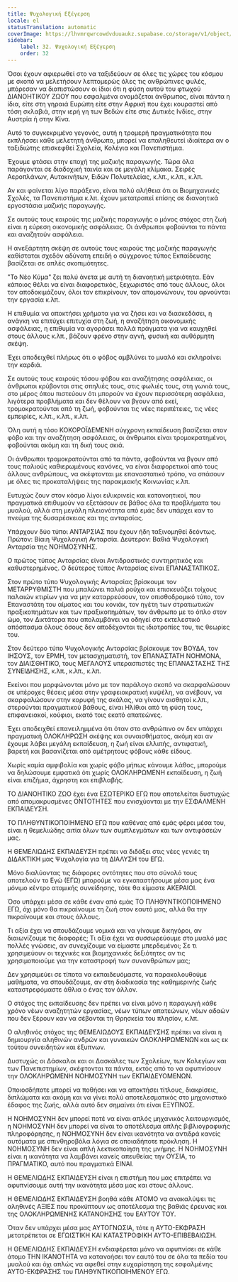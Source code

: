 ```yaml
---
title: Ψυχολογική Εξέγερση
locale: el
statusTranslation: automatic
coverImage: https://lhvmrqwrcowdvduuaukz.supabase.co/storage/v1/object/public/strapi-uploads/small_cover-educacion-fundamental.webp-2d51a7828a2b1309555be27f7e2a61a0.webp
sidebar:
    label: 32. Ψυχολογική Εξέγερση
    order: 32
---
```

Όσοι έχουν αφιερωθεί στο να ταξιδεύουν σε όλες τις χώρες του κόσμου με σκοπό να μελετήσουν λεπτομερώς όλες τις ανθρώπινες φυλές, μπόρεσαν να διαπιστώσουν οι ίδιοι ότι η φύση αυτού του φτωχού ΔΙΑΝΟΗΤΙΚΟΥ ΖΩΟΥ που εσφαλμένα ονομάζεται άνθρωπος, είναι πάντα η ίδια, είτε στη γηραιά Ευρώπη είτε στην Αφρική που έχει κουραστεί από τόση σκλαβιά, στην ιερή γη των Βεδών είτε στις Δυτικές Ινδίες, στην Αυστρία ή στην Κίνα.

Αυτό το συγκεκριμένο γεγονός, αυτή η τρομερή πραγματικότητα που εκπλήσσει κάθε μελετητή άνθρωπο, μπορεί να επαληθευτεί ιδιαίτερα αν ο ταξιδιώτης επισκεφθεί Σχολεία, Κολέγια και Πανεπιστήμια.

Έχουμε φτάσει στην εποχή της μαζικής παραγωγής. Τώρα όλα παράγονται σε διαδοχική ταινία και σε μεγάλη κλίμακα. Σειρές Αεροπλάνων, Αυτοκινήτων, Ειδών Πολυτελείας, κ.λπ., κ.λπ., κ.λπ.

Αν και φαίνεται λίγο παράξενο, είναι πολύ αλήθεια ότι οι Βιομηχανικές Σχολές, τα Πανεπιστήμια κ.λπ. έχουν μετατραπεί επίσης σε διανοητικά εργοστάσια μαζικής παραγωγής.

Σε αυτούς τους καιρούς της μαζικής παραγωγής ο μόνος στόχος στη ζωή είναι η εύρεση οικονομικής ασφάλειας. Οι άνθρωποι φοβούνται τα πάντα και αναζητούν ασφάλεια.

Η ανεξάρτητη σκέψη σε αυτούς τους καιρούς της μαζικής παραγωγής καθίσταται σχεδόν αδύνατη επειδή ο σύγχρονος τύπος Εκπαίδευσης βασίζεται σε απλές σκοπιμότητες.

"Το Νέο Κύμα" ζει πολύ άνετα με αυτή τη διανοητική μετριότητα. Εάν κάποιος θέλει να είναι διαφορετικός, ξεχωριστός από τους άλλους, όλοι τον αποδοκιμάζουν, όλοι τον επικρίνουν, τον απομονώνουν, του αρνούνται την εργασία κ.λπ.

Η επιθυμία να αποκτήσει χρήματα για να ζήσει και να διασκεδάσει, η ανάγκη να επιτύχει επιτυχία στη ζωή, η αναζήτηση οικονομικής ασφάλειας, η επιθυμία να αγοράσει πολλά πράγματα για να καυχηθεί στους άλλους κ.λπ., βάζουν φρένο στην αγνή, φυσική και αυθόρμητη σκέψη.

Έχει αποδειχθεί πλήρως ότι ο φόβος αμβλύνει το μυαλό και σκληραίνει την καρδιά.

Σε αυτούς τους καιρούς τόσου φόβου και αναζήτησης ασφάλειας, οι άνθρωποι κρύβονται στις σπηλιές τους, στις φωλιές τους, στη γωνιά τους, στο μέρος όπου πιστεύουν ότι μπορούν να έχουν περισσότερη ασφάλεια, λιγότερα προβλήματα και δεν θέλουν να βγουν από εκεί, τρομοκρατούνται από τη ζωή, φοβούνται τις νέες περιπέτειες, τις νέες εμπειρίες, κ.λπ., κ.λπ., κ.λπ.

Όλη αυτή η τόσο ΚΟΚΟΡΟΪΔΕΜΕΝΗ σύγχρονη εκπαίδευση βασίζεται στον φόβο και την αναζήτηση ασφάλειας, οι άνθρωποι είναι τρομοκρατημένοι, φοβούνται ακόμη και τη δική τους σκιά.

Οι άνθρωποι τρομοκρατούνται από τα πάντα, φοβούνται να βγουν από τους παλιούς καθιερωμένους κανόνες, να είναι διαφορετικοί από τους άλλους ανθρώπους, να σκέφτονται με επαναστατικό τρόπο, να σπάσουν με όλες τις προκαταλήψεις της παρακμιακής Κοινωνίας κ.λπ.

Ευτυχώς ζουν στον κόσμο λίγοι ειλικρινείς και κατανοητικοί, που πραγματικά επιθυμούν να εξετάσουν σε βάθος όλα τα προβλήματα του μυαλού, αλλά στη μεγάλη πλειονότητα από εμάς δεν υπάρχει καν το πνεύμα της δυσαρέσκειας και της ανταρσίας.

Υπάρχουν δύο τύποι ΑΝΤΑΡΣΙΑΣ που έχουν ήδη ταξινομηθεί δεόντως. Πρώτον: Βίαιη Ψυχολογική Ανταρσία. Δεύτερον: Βαθιά Ψυχολογική Ανταρσία της ΝΟΗΜΟΣΥΝΗΣ.

Ο πρώτος τύπος Ανταρσίας είναι Αντιδραστικός συντηρητικός και καθυστερημένος. Ο δεύτερος τύπος Ανταρσίας είναι ΕΠΑΝΑΣΤΑΤΙΚΟΣ.

Στον πρώτο τύπο Ψυχολογικής Ανταρσίας βρίσκουμε τον ΜΕΤΑΡΡΥΘΜΙΣΤΗ που μπαλώνει παλιά ρούχα και επισκευάζει τοίχους παλαιών κτιρίων για να μην καταρρεύσουν, τον οπισθοδρομικό τύπο, τον Επαναστάτη του αίματος και του κονιάκ, τον ηγέτη των στρατιωτικών πραξικοπημάτων και των πραξικοπημάτων, τον άνθρωπο με το όπλο στον ώμο, τον Δικτάτορα που απολαμβάνει να οδηγεί στο εκτελεστικό απόσπασμα όλους όσους δεν αποδέχονται τις ιδιοτροπίες του, τις θεωρίες του.

Στον δεύτερο τύπο Ψυχολογικής Ανταρσίας βρίσκουμε τον ΒΟΥΔΑ, τον ΙΗΣΟΥΣ, τον ΕΡΜΗ, τον μετασχηματιστή, τον ΕΠΑΝΑΣΤΑΤΗ ΝΟΗΜΟΝΑ, τον ΔΙΑΙΣΘΗΤΙΚΟ, τους ΜΕΓΑΛΟΥΣ υπερασπιστές της ΕΠΑΝΑΣΤΑΣΗΣ ΤΗΣ ΣΥΝΕΙΔΗΣΗΣ, κ.λπ., κ.λπ., κ.λπ.

Εκείνοι που μορφώνονται μόνο με τον παράλογο σκοπό να σκαρφαλώσουν σε υπέροχες θέσεις μέσα στην γραφειοκρατική κυψέλη, να ανέβουν, να σκαρφαλώσουν στην κορυφή της σκάλας, να γίνουν αισθητοί κ.λπ., στερούνται πραγματικού βάθους, είναι Ηλίθιοι από τη φύση τους, επιφανειακοί, κούφιοι, εκατό τοις εκατό απατεώνες.

Έχει αποδειχθεί επανειλημμένα ότι όταν στο ανθρώπινο ον δεν υπάρχει πραγματική ΟΛΟΚΛΗΡΩΣΗ σκέψης και συναισθήματος, ακόμη και αν έχουμε λάβει μεγάλη εκπαίδευση, η ζωή είναι ελλιπής, αντιφατική, βαρετή και βασανίζεται από αμέτρητους φόβους κάθε είδους.

Χωρίς καμία αμφιβολία και χωρίς φόβο μήπως κάνουμε λάθος, μπορούμε να δηλώσουμε εμφατικά ότι χωρίς ΟΛΟΚΛΗΡΩΜΕΝΗ εκπαίδευση, η ζωή είναι επιζήμια, άχρηστη και επιβλαβής.

ΤΟ ΔΙΑΝΟΗΤΙΚΟ ΖΩΟ έχει ένα ΕΣΩΤΕΡΙΚΟ ΕΓΩ που αποτελείται δυστυχώς από απομακρυσμένες ΟΝΤΟΤΗΤΕΣ που ενισχύονται με την ΕΣΦΑΛΜΕΝΗ ΕΚΠΑΙΔΕΥΣΗ.

ΤΟ ΠΛΗΘΥΝΤΙΚΟΠΟΙΗΜΕΝΟ ΕΓΩ που καθένας από εμάς φέρει μέσα του, είναι η θεμελιώδης αιτία όλων των συμπλεγμάτων και των αντιφάσεών μας.

Η ΘΕΜΕΛΙΩΔΗΣ ΕΚΠΑΙΔΕΥΣΗ πρέπει να διδάξει στις νέες γενιές τη ΔΙΔΑΚΤΙΚΗ μας Ψυχολογία για τη ΔΙΑΛΥΣΗ του ΕΓΩ.

Μόνο διαλύοντας τις διάφορες οντότητες που στο σύνολό τους αποτελούν το Εγώ (ΕΓΩ) μπορούμε να εγκαταστήσουμε μέσα μας ένα μόνιμο κέντρο ατομικής συνείδησης, τότε θα είμαστε ΑΚΕΡΑΙΟΙ.

Όσο υπάρχει μέσα σε κάθε έναν από εμάς ΤΟ ΠΛΗΘΥΝΤΙΚΟΠΟΙΗΜΕΝΟ ΕΓΩ, όχι μόνο θα πικραίνουμε τη ζωή στον εαυτό μας, αλλά θα την πικραίνουμε και στους άλλους.

Τι αξία έχει να σπουδάζουμε νομικά και να γίνουμε δικηγόροι, αν διαιωνίζουμε τις διαφορές; Τι αξία έχει να συσσωρεύουμε στο μυαλό μας πολλές γνώσεις, αν συνεχίζουμε να είμαστε μπερδεμένοι; Σε τι χρησιμεύουν οι τεχνικές και βιομηχανικές δεξιότητες αν τις χρησιμοποιούμε για την καταστροφή των συνανθρώπων μας;

Δεν χρησιμεύει σε τίποτα να εκπαιδευόμαστε, να παρακολουθούμε μαθήματα, να σπουδάζουμε, αν στη διαδικασία της καθημερινής ζωής καταστρεφόμαστε άθλια ο ένας τον άλλον.

Ο στόχος της εκπαίδευσης δεν πρέπει να είναι μόνο η παραγωγή κάθε χρόνο νέων αναζητητών εργασίας, νέων τύπων απατεώνων, νέων αδαών που δεν ξέρουν καν να σέβονται τη Θρησκεία του πλησίον, κ.λπ.

Ο αληθινός στόχος της ΘΕΜΕΛΙΩΔΟΥΣ ΕΚΠΑΙΔΕΥΣΗΣ πρέπει να είναι η δημιουργία αληθινών ανδρών και γυναικών ΟΛΟΚΛΗΡΩΜΕΝΩΝ και ως εκ τούτου συνειδητών και έξυπνων.

Δυστυχώς οι Δάσκαλοι και οι Δασκάλες των Σχολείων, των Κολεγίων και των Πανεπιστημίων, σκέφτονται τα πάντα, εκτός από το να αφυπνίσουν την ΟΛΟΚΛΗΡΩΜΕΝΗ ΝΟΗΜΟΣΥΝΗ των ΕΚΠΑΙΔΕΥΟΜΕΝΩΝ.

Οποιοσδήποτε μπορεί να ποθήσει και να αποκτήσει τίτλους, διακρίσεις, διπλώματα και ακόμη και να γίνει πολύ αποτελεσματικός στο μηχανιστικό έδαφος της ζωής, αλλά αυτό δεν σημαίνει ότι είναι ΕΞΥΠΝΟΣ.

Η ΝΟΗΜΟΣΥΝΗ δεν μπορεί ποτέ να είναι απλός μηχανικός λειτουργισμός, η ΝΟΗΜΟΣΥΝΗ δεν μπορεί να είναι το αποτέλεσμα απλής βιβλιογραφικής πληροφόρησης, η ΝΟΗΜΟΣΥΝΗ δεν είναι ικανότητα να αντιδρά κανείς αυτόματα με σπινθηροβόλα λόγια σε οποιαδήποτε πρόκληση. Η ΝΟΗΜΟΣΥΝΗ δεν είναι απλή λεκτικοποίηση της μνήμης. Η ΝΟΗΜΟΣΥΝΗ είναι η ικανότητα να λαμβάνει κανείς απευθείας την ΟΥΣΙΑ, το ΠΡΑΓΜΑΤΙΚΟ, αυτό που πραγματικά ΕΙΝΑΙ.

Η ΘΕΜΕΛΙΩΔΗΣ ΕΚΠΑΙΔΕΥΣΗ είναι η επιστήμη που μας επιτρέπει να αφυπνίσουμε αυτή την ικανότητα μέσα μας και στους άλλους.

Η ΘΕΜΕΛΙΩΔΗΣ ΕΚΠΑΙΔΕΥΣΗ βοηθά κάθε ΑΤΟΜΟ να ανακαλύψει τις αληθινές ΑΞΙΕΣ που προκύπτουν ως αποτέλεσμα της βαθιάς έρευνας και της ΟΛΟΚΛΗΡΩΜΕΝΗΣ ΚΑΤΑΝΟΗΣΗΣ του ΕΑΥΤΟΥ ΤΟΥ.

Όταν δεν υπάρχει μέσα μας ΑΥΤΟΓΝΩΣΙΑ, τότε η ΑΥΤΟ-ΕΚΦΡΑΣΗ μετατρέπεται σε ΕΓΩΙΣΤΙΚΗ ΚΑΙ ΚΑΤΑΣΤΡΟΦΙΚΗ ΑΥΤΟ-ΕΠΙΒΕΒΑΙΩΣΗ.

Η ΘΕΜΕΛΙΩΔΗΣ ΕΚΠΑΙΔΕΥΣΗ ενδιαφέρεται μόνο να αφυπνίσει σε κάθε άτομο ΤΗΝ ΙΚΑΝΟΤΗΤΑ να κατανοήσει τον εαυτό του σε όλα τα πεδία του μυαλού και όχι απλώς να αφεθεί στην ευχαρίστηση της εσφαλμένης ΑΥΤΟ-ΕΚΦΡΑΣΗΣ του ΠΛΗΘΥΝΤΙΚΟΠΟΙΗΜΕΝΟΥ ΕΓΩ.
